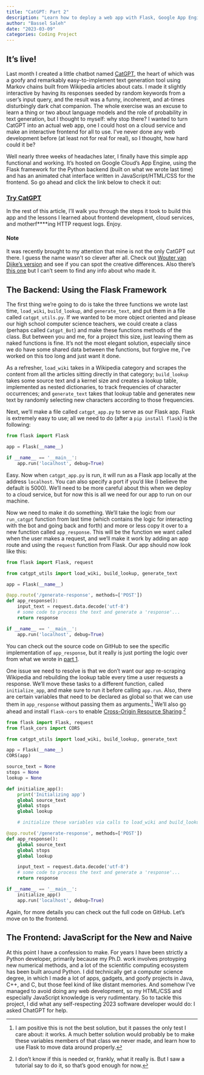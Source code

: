 ```yaml
---
title: "CatGPT: Part 2"
description: "Learn how to deploy a web app with Flask, Google App Engine, and a JavaScript frontend."
author: "Bassel Saleh"
date: "2023-03-09"
categories: Coding Project
---
```


## It's live!

Last month I created a little chatbot named [CatGPT](/posts/catGPT/index.qmd), the heart of which was a goofy and remarkably easy-to-implement text generation tool using Markov chains built from Wikipedia articles about cats. I made it slightly interactive by having its responses seeded by random keywords from a user's input query, and the result was a funny, incoherent, and at-times disturbingly dark chat companion. The whole exercise was an excuse to learn a thing or two about language models and the role of probability in text generation, but I thought to myself: why stop there? I wanted to turn CatGPT into an actual web app, one I could host on a cloud service and make an interactive frontend for all to use. I've never done any web development before (at least not for real for real), so I thought, how hard could it be?

Well nearly three weeks of headaches later, I finally have this simple app functional and working. It's hosted on Google Cloud's App Engine, using the Flask framework for the Python backend (built on what we wrote last time) and has an animated chat interface written in JavaScript/HTML/CSS for the frontend. So go ahead and click the link below to check it out:

### <a href="https://tinyurl.com/catgpt-app" target="_blank">Try CatGPT</a>

In the rest of this article, I'll walk you through the steps it took to build this app and the lessons I learned about frontend development, cloud services, and motherf****ing HTTP request logs. Enjoy.

#### Note
It was recently brought to my attention that mine is not the only CatGPT out there. I guess the name wasn't so clever after all. Check out [Wouter van Dijke's version](https://catgpt.wvd.io/) and see if you can spot the creative differences. Also there's [this one](https://www.cat-gpt.com/) but I can't seem to find any info about who made it.

## The Backend: Using the Flask Framework

The first thing we're going to do is take the three functions we wrote last time, `load_wiki`, `build_lookup`, and `generate_text`, and put them in a file called `catgpt_utils.py`. If we wanted to be more object oriented and please our high school computer science teachers, we could create a class (perhaps called `Catgpt_Bot`) and make these functions methods of the class. But between you and me, for a project this size, just leaving them as naked functions is fine. It's not the most elegant solution, especially since we do have some shared data between the functions, but forgive me, I've worked on this too long and just want it done.

As a refresher, `load_wiki` takes in a Wikipedia category and scrapes the content from all the articles sitting directly in that category; `build_lookup` takes some source text and a kernel size and creates a lookup table, implemented as nested dictionaries, to track frequencies of character occurrences; and `generate_text` takes that lookup table and generates new text by randomly selecting new characters according to those frequencies.

Next, we'll make a file called `catgpt_app.py` to serve as our Flask app. Flask is extremely easy to use; all we need to do (after a `pip install flask`) is the following:

```python
from flask import Flask

app = Flask(__name__)

if __name__ == '__main__':
    app.run('localhost', debug=True)
```

Easy. Now when `catgpt_app.py` is run, it will run as a Flask app locally at the address `localhost`. You can also specify a port if you'd like (I believe the default is 5000). We'll need to be more careful about this when we deploy to a cloud service, but for now this is all we need for our app to run on our machine.

Now we need to make it do something. We'll take the logic from our `run_catgpt` function from last time (which contains the logic for interacting with the bot and going back and forth) and more or less copy it over to a new function called `app_response`. This will be the function we want called when the user makes a request, and we'll make it work by adding an app route and using the `request` function from Flask. Our app should now look like this:

```python
from flask import Flask, request

from catgpt_utils import load_wiki, build_lookup, generate_text

app = Flask(__name__)

@app.route('/generate-response', methods=['POST'])
def app_response():
    input_text = request.data.decode('utf-8')
    # some code to process the text and generate a 'response'...
    return response

if __name__ == '__main__':
    app.run('localhost', debug=True)
```

You can check out the source code on GitHub to see the specific implementation of `app_response`, but it really is just porting the logic over from what we wrote in [part 1](/posts/catGPT/index.qmd).

One issue we need to resolve is that we don't want our app re-scraping Wikipedia and rebuilding the lookup table every time a user requests a response. We'll move these tasks to a different function, called `initialize_app`, and make sure to run it before calling `app.run`. Also, there are certain variables that need to be declared as global so that we can use them in `app_response` without passing them as arguments.[^1] We'll also go ahead and install `flask-cors` to enable [Cross-Origin Resource Sharing](https://en.wikipedia.org/wiki/Cross-origin_resource_sharing).[^2]

[^1]: I am positive this is not the best solution, but it passes the only test I care about: it works. A much better solution would probably be to make these variables members of that class we never made, and learn how to use Flask to move data around properly.
[^2]: I don't know if this is needed or, frankly, what it really is. But I saw a tutorial say to do it, so that's good enough for now.

```python
from flask import Flask, request
from flask_cors import CORS

from catgpt_utils import load_wiki, build_lookup, generate_text

app = Flask(__name__)
CORS(app)

source_text = None
stops = None
lookup = None

def initialize_app():
    print('Initializing app')
    global source_text
    global stops
    global lookup

    # initialize these variables via calls to load_wiki and build_lookup...

@app.route('/generate-response', methods=['POST'])
def app_response():
    global source_text
    global stops
    global lookup

    input_text = request.data.decode('utf-8')
    # some code to process the text and generate a 'response'...
    return response

if __name__ == '__main__':
    initialize_app()
    app.run('localhost', debug=True)
```

Again, for more details you can check out the full code on GitHub. Let's move on to the frontend.

## The Frontend: JavaScript for the New and Naive

At this point I have a confession to make. For years I have been strictly a Python developer, primarily because my Ph.D. work involves protoyping new numerical methods, and a lot of the scientific computing ecosystem has been built around Python. I did technically get a computer science degree, in which I made a lot of apps, gadgets, and goofy projects in Java, C++, and C, but those feel kind of like distant memories. And somehow I've managed to avoid doing any web development, so my HTML/CSS and especially JavaScript knowledge is very rudimentary. So to tackle this project, I did what any self-respecting 2023 software developer would do: I asked ChatGPT for help.


